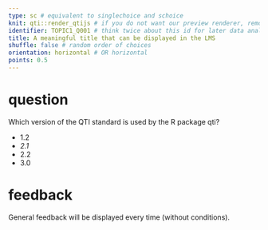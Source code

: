 ```yaml
---
type: sc # equivalent to singlechoice and schoice
knit: qti::render_qtijs # if you do not want our preview renderer, remove this
identifier: TOPIC1_Q001 # think twice about this id for later data analysis!
title: A meaningful title that can be displayed in the LMS
shuffle: false # random order of choices
orientation: horizontal # OR horizontal
points: 0.5
---
```


# question

Which version of the QTI standard is used by the R package qti?

- 1.2
- *2.1* <!--Mark correct solution with asterisks-->
- 2.2
- 3.0

# feedback

General feedback will be displayed every time (without conditions).

<!-- If you prefer specific feedback for correct and incorrect solution, delete the general feedback section and uncomment everything starting from this line:

# feedback+

Nice. (Only displayed when the solution is correct.)

# feedback-

Try again. (Only displayed if the solution is not correct.)
-->
